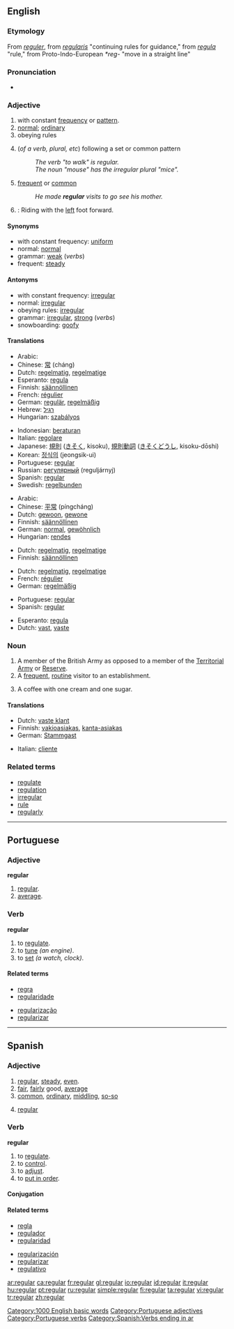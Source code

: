 {{wikipedia}}
==English==

===Etymology===
From {{OF.}} ''[[reguler]]'', from {{LL.}} ''[[regularis]]'' "continuing rules for guidance," from {{L.}} ''[[regula]]'' "rule," from Proto-Indo-European ''*reg-'' "move in a straight line"

===Pronunciation===
*{{audio|en-us-regular.ogg|Audio (US)}}

===Adjective===
{{en-adj}}

# with constant [[frequency]] or [[pattern]].
# [[normal]]; [[ordinary]]
# obeying rules
# {{grammar}} (''of a verb, plural, etc'') following a set or common pattern
#:''The verb "to walk" is regular.''
#:''The noun "mouse" has the irregular plural "mice".''
# [[frequent]] or [[common]]
#:''He made '''regular''' visits to go see his mother.''
# {{snowboarding}}: Riding with the [[left]] foot forward.

====Synonyms====
*with constant frequency: [[uniform]]
*normal: [[normal]]
*grammar: [[weak]] (''verbs'')
*frequent: [[steady]]

====Antonyms====
*with constant frequency: [[irregular]]
*normal: [[irregular]]
*obeying rules: [[irregular]]
*grammar: [[irregular]], [[strong]] (''verbs'')
*snowboarding: [[goofy]]

====Translations====
{{trans-top|with constant frequency}}
*Arabic: {{ARchar|[[عادي]]}} {{IPAchar|(ʕādi)}}
*Chinese: [[常]] (cháng)
*Dutch: [[regelmatig]], [[regelmatige]]
*Esperanto: [[regula]]
*Finnish: [[säännöllinen]]
*French: [[régulier]]
*German: [[regulär]], [[regelmäßig]]
*Hebrew: [[רגיל]]
*Hungarian: [[szabályos]]
{{trans-mid}}
*Indonesian: [[atur|beraturan]]
*Italian: [[regolare]]
*Japanese: [[規則]] ([[きそく]], kisoku), [[規則]][[動詞]] ([[きそく]][[どうし]], kisoku-dōshi)
*Korean: [[정식의]] (jeongsik-ui)
*Portuguese: [[regular#Portuguese|regular]]
*Russian: [[регулярный]] (reguljárnyj)
*Spanish: [[regular#Spanish|regular]]
*Swedish: [[regelbunden]]
{{trans-bottom}}

{{trans-top|normal}}
*Arabic: {{ARchar|[[عادي]]}} {{IPAchar|(ʕādi)}}
*Chinese: [[平常]] (píngcháng)
*Dutch: [[gewoon]], [[gewone]]
*Finnish: [[säännöllinen]]
*German: [[normal]], [[gewöhnlich]]
*Hungarian: [[rendes]]
{{trans-mid}}
{{trans-bottom}}

{{trans-top|obeying rules}}
*Dutch: [[regelmatig]], [[regelmatige]]
*Finnish: [[säännöllinen]]
{{trans-mid}}
{{trans-bottom}}

{{trans-top|grammar}}
*Dutch: [[regelmatig]], [[regelmatige]]
*French: [[régulier]]
*German: [[regelmäßig]]
{{trans-mid}}
*Portuguese: [[regular#Portuguese|regular]]
*Spanish: [[regular#Spanish|regular]]
{{trans-bottom}}

{{trans-top|frequent, steady}}
*Esperanto: [[regula]]
*Dutch: [[vast]], [[vaste]]
{{trans-mid}}
{{trans-bottom}}

===Noun===
{{en-noun}}

# A member of the British Army as opposed to a member of the [[Territorial Army]] or [[Reserve]].
# A [[frequent]], [[routine]] visitor to an establishment.
# {{Canadian English}} A coffee with one cream and one sugar.

====Translations====
{{trans-top|member of the British Army}}
{{trans-mid}}
{{trans-bottom}}

{{trans-top|routine visitor}}
*Dutch: [[vaste klant]] {{m}}
*Finnish: [[vakioasiakas]], [[kanta-asiakas]]
*German: [[Stammgast]] {{m}}
{{trans-mid}}
*Italian: [[cliente]] {{mf}}
{{trans-bottom}}

===Related terms===
*[[regulate]]
*[[regulation]]
*[[irregular]]
*[[rule]]
*[[regularly]]

[[Category:1000 English basic words]]

----

==Portuguese==

===Adjective===
'''regular''' {{mf}}

# [[#English|regular]].
# [[average]].

===Verb===
'''regular'''

# to [[regulate]].
# to [[tune]] ''(an engine)''.
# to [[set]] ''(a watch, clock)''.

====Related terms====
{{top2}}
*[[regra]]
*[[regularidade]]
{{mid2}}
*[[regularização]]
*[[regularizar]]
{{bottom}}

[[Category:Portuguese adjectives]]
[[Category:Portuguese verbs]]

----

==Spanish==

===Adjective===
{{es-adj|pl=regulares}}
# [[#English|regular]], [[steady]], [[even]].
# [[fair]], [[fairly]] good, [[average]]
# [[common]], [[ordinary]], [[middling]], [[so-so]]
# {{grammar|lang=es}} [[#English|regular]]

===Verb===
'''regular'''

# to [[regulate]].
# to [[control]].
# to [[adjust]].
# to [[put in order]].

====Conjugation====
{{es-conj-ar|regul}}

====Related terms====
{{top}}
*[[regla]]
*[[regulador]]
*[[regularidad]]
{{mid}}
*[[regularización]]
*[[regularizar]]
*[[regulativo]]
{{bottom}}

[[Category:Spanish:Verbs ending in ar]]

[[ar:regular]]
[[ca:regular]]
[[fr:regular]]
[[gl:regular]]
[[io:regular]]
[[id:regular]]
[[it:regular]]
[[hu:regular]]
[[pt:regular]]
[[ru:regular]]
[[simple:regular]]
[[fi:regular]]
[[ta:regular]]
[[vi:regular]]
[[tr:regular]]
[[zh:regular]]